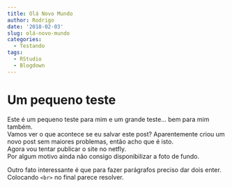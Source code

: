 ```yaml
---
title: Olá Novo Mundo
author: Rodrigo
date: '2018-02-03'
slug: olá-novo-mundo
categories:
  - Testando
tags:
  - RStudio
  - Blogdown
---
```

# Um pequeno teste

  Este é um pequeno teste para mim e um grande teste... bem para mim também.<br>
  Vamos ver o que acontece se eu salvar este post?
  Aparentemente criou um novo post sem maiores problemas, então acho que é isto.<br>
  Agora vou tentar publicar o site no netfly.<br>
  Por algum motivo ainda não consigo disponibilizar a foto de fundo.<br>

  Outro fato interessante é que para fazer parágrafos preciso dar dois enter. Colocando `<br>` no final parece resolver.